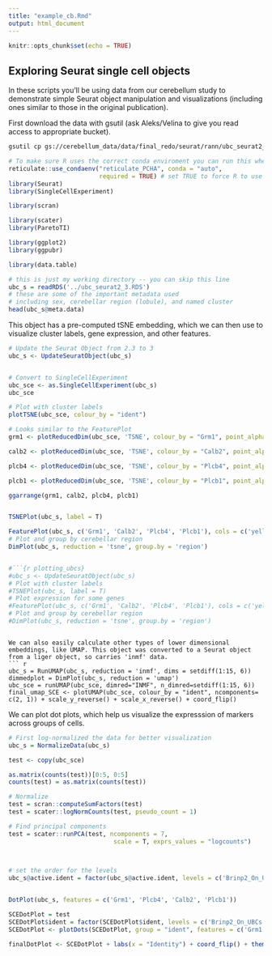 ```yaml
---
title: "example_cb.Rmd"
output: html_document
---
```


```r
knitr::opts_chunk$set(echo = TRUE)
```

## Exploring Seurat single cell objects 

In these scripts you'll be using data from our cerebellum study to demonstrate simple Seurat object manipulation and
visualizations (including ones similar to those in the original publication).

First download the data with gsutil (ask Aleks/Velina to give you read access to appropriate bucket). 
```bash
gsutil cp gs://cerebellum_data/data/final_redo/seurat/rann/ubc_seurat2_3.RDS .
```


```r
# To make sure R uses the correct conda enviroment you can run this when you start R:
reticulate::use_condaenv("reticulate_PCHA", conda = "auto",
                         required = TRUE) # set TRUE to force R to use reticulate_PCHA
library(Seurat)
library(SingleCellExperiment)

library(scran)

library(scater)
library(ParetoTI)

library(ggplot2)
library(ggpubr)

library(data.table)
```


```r
# this is just my working directory -- you can skip this line
ubc_s = readRDS('../ubc_seurat2_3.RDS')
# these are some of the important metadata used
# including sex, cerebellar region (lobule), and named cluster
head(ubc_s@meta.data)
```

This object has a pre-computed tSNE embedding, which we can then use to visualize cluster labels, gene expression, and other features.

```r

# Update the Seurat Object from 2.3 to 3
ubc_s <- UpdateSeuratObject(ubc_s)


# Convert to SingleCellExperiment
ubc_sce <- as.SingleCellExperiment(ubc_s)
ubc_sce

# Plot with cluster labels
plotTSNE(ubc_sce, colour_by = "ident")

# Looks similar to the FeaturePlot
grm1 <- plotReducedDim(ubc_sce, 'TSNE', colour_by = "Grm1", point_alpha = 1, point_size = 2) + scale_colour_gradient2(low = "red", high = "purple", mid = "yellow", midpoint = 0, space = "Lab", na.value = "grey50", guide = "colourbar", aesthetics = c("colour", "fill")) + ggtitle("Grm1")

calb2 <- plotReducedDim(ubc_sce, 'TSNE', colour_by = "Calb2", point_alpha = 1, point_size = 2) + scale_colour_gradient2(low = "red", high = "purple", mid = "yellow", midpoint = 0, space = "Lab", na.value = "grey50", guide = "colourbar", aesthetics = c("colour", "fill")) + ggtitle("Calb2")

plcb4 <- plotReducedDim(ubc_sce, 'TSNE', colour_by = "Plcb4", point_alpha = 1, point_size = 2) + scale_colour_gradient2(low = "red", high = "purple", mid = "yellow", midpoint = 0, space = "Lab", na.value = "grey50", guide = "colourbar", aesthetics = c("colour", "fill")) + ggtitle("Plcb4")

plcb1 <- plotReducedDim(ubc_sce, 'TSNE', colour_by = "Plcb1", point_alpha = 1, point_size = 2) + scale_colour_gradient2(low = "red", high = "purple", mid = "yellow", midpoint = 0, space = "Lab", na.value = "grey50", guide = "colourbar", aesthetics = c("colour", "fill")) + ggtitle("Plcb1")

ggarrange(grm1, calb2, plcb4, plcb1)


TSNEPlot(ubc_s, label = T)

FeaturePlot(ubc_s, c('Grm1', 'Calb2', 'Plcb4', 'Plcb1'), cols = c('yellow', 'purple'))
# Plot and group by cerebellar region 
DimPlot(ubc_s, reduction = 'tsne', group.by = 'region')


#```{r plotting_ubcs}
#ubc_s <- UpdateSeuratObject(ubc_s)
# Plot with cluster labels
#TSNEPlot(ubc_s, label = T)
# Plot expression for some genes 
#FeaturePlot(ubc_s, c('Grm1', 'Calb2', 'Plcb4', 'Plcb1'), cols = c('yellow', 'purple'))
# Plot and group by cerebellar region 
#DimPlot(ubc_s, reduction = 'tsne', group.by = 'region')
```
```

We can also easily calculate other types of lower dimensional embeddings, like UMAP. This object was converted to a Seurat object from a liger object, so carries 'inmf' data.
``` r
ubc_s = RunUMAP(ubc_s, reduction = 'inmf', dims = setdiff(1:15, 6))
dimmedplot = DimPlot(ubc_s, reduction = 'umap')
ubc_sce = runUMAP(ubc_sce, dimred="INMF", n_dimred=setdiff(1:15, 6))
final_umap_SCE <- plotUMAP(ubc_sce, colour_by = "ident", ncomponents= c(2, 1)) + scale_y_reverse() + scale_x_reverse() + coord_flip()
```

We can plot dot plots, which help us visualize the expresssion of markers across groups of cells.
``` r
# First log-normalized the data for better visualization
ubc_s = NormalizeData(ubc_s)

test <- copy(ubc_sce)

as.matrix(counts(test))[0:5, 0:5]
counts(test) = as.matrix(counts(test))

# Normalize
test = scran::computeSumFactors(test)
test = scater::logNormCounts(test, pseudo_count = 1)

# Find principal components
test = scater::runPCA(test, ncomponents = 7,
                             scale = T, exprs_values = "logcounts")
                             


# set the order for the levels
ubc_s@active.ident = factor(ubc_s@active.ident, levels = c('Brinp2_On_UBCs', 'Intermediate_UBCs', 'Calb2_Off_UBCs'), ordered = T)


DotPlot(ubc_s, features = c('Grm1', 'Plcb4', 'Calb2', 'Plcb1'))

SCEDotPlot = test
SCEDotPlot$ident = factor(SCEDotPlot$ident, levels = c('Brinp2_On_UBCs', 'Intermediate_UBCs', 'Calb2_Off_UBCs'), ordered = T)
SCEDotPlot <- plotDots(SCEDotPlot, group = "ident", features = c('Grm1', 'Plcb4', 'Calb2', 'Plcb1'), low_color = "white", high_color = "blue")

finalDotPlot <- SCEDotPlot + labs(x = "Identity") + coord_flip() + theme(panel.grid.major = element_blank(), axis.line = element_line(colour = "black"))




```
